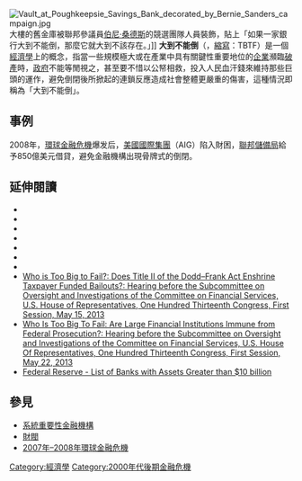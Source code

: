 {{Expand language|1=en|time=2020-10-08T15:42:55+00:00}}
[[File:Vault_at_Poughkeepsie_Savings_Bank_decorated_by_Bernie_Sanders_campaign.jpg|right]]大樓的舊金庫被聯邦參議員[[伯尼·桑德斯|伯尼·桑德斯]]的競選團隊人員裝飾，貼上「如果一家銀行大到不能倒，那麼它就大到不該存在。」]]
'''大到不能倒'''（{{lang-en|too big to fail}}，[[縮寫|縮寫]]：TBTF）是一個[[經濟學|經濟學]]上的概念，指當一些規模極大或在產業中具有關鍵性重要地位的[[企業|企業]]瀕臨[[破產|破產]]時，[[政府|政府]]不能等閒視之，甚至要不惜以公帑相救，投入人民血汗錢來維持那些巨頭的運作，避免倒閉後所掀起的連鎖反應造成社會整體更嚴重的傷害，這種情況即稱為「大到不能倒」。

==事例==
2008年，[[2007年－2008年環球金融危機|環球金融危機]]爆发后，[[美國國際集團|美國國際集團]]（AIG）陷入財困，[[聯邦儲備局|聯邦儲備局]]給予850億美元借貸，避免金融機構出現骨牌式的倒閉。

==延伸閱讀==
{{refbegin|2}}
* {{cite news|title=Big Bank Takeover: How Too-Big-To-Fail's Army of Lobbyists Has Captured Washington|url=http://www.ourfuture.org/files/documents/big-bank-takeover-final.pdf|date=2009-05-11|access-date=2018-11-10|archive-url=https://web.archive.org/web/20110107021702/http://www.ourfuture.org/files/documents/big-bank-takeover-final.pdf|archive-date=2011-01-07|dead-url=yes}}
* {{cite news|title=Carping about the TARP: Congress wrangles over how best to avoid financial Armageddon|url=http://www.economist.com/finance/displayStory.cfm?story_id=12286340&source=features_box1|work=[[The_Economist|The Economist]]|date=2008-09-23|accessdate=2018-11-10|archive-date=2009-09-25|archive-url=https://web.archive.org/web/20090925100159/http://www.economist.com/finance/displayStory.cfm?story_id=12286340&source=features_box1|dead-url=no}}
* {{cite journal|last=Kaufman|first=George G.|year=1990|title=Are Some Banks Too Large to Fail? Myth and Reality|journal=Contemporary Economic Policy|volume=8|issue=4|pages=1–14|doi=10.1111/j.1465-7287.1990.tb00298.x}}
* {{cite journal|last=Mishkin|first=Frederic S.|year=2006|title=How Big a Problem is Too Big to Fail? A Review of Gary Stern and Ron Feldman's ''Too Big to Fail: The Hazards of Bank Bailouts''|url=https://archive.org/details/sim_journal-of-economic-literature_2006-12_44_4/page/988|journal=Journal of Economic Literature|volume=44|issue=4|pages=988–1004|doi=10.1257/002205106779436233}}
* {{cite journal|last=O'Hara|first=Maureen|author2=Shaw, Wayne|year=1990|title=Deposit Insurance and Wealth Effects: The Value of Being 'Too Big to Fail'|url=https://archive.org/details/sim_journal-of-finance_1990-12_45_5/page/1587|journal=Journal of Finance|volume=45|issue=5|pages=1587–1600|doi=10.2307/2328751|jstor=2328751|publisher=American Finance Association}}
* {{cite book|title=Too Big to Fail: The Hazards of Bank Bailouts|last=Stern|first=Gary H.|authorlink=|author2=Feldman, Ron J.|year=2004|publisher=Brookings Institution Press|location=Washington, DC|isbn=0-8157-8152-0}}
* {{cite news|first=Fred|last=Moseley|title=Time for Permanent Nationalization|url=http://www.dollarsandsense.org/archives/2009/0309moseley.html|work=Dollars & Sense|date=January–February 2009|accessdate=2009-02-25|archive-date=2009-05-14|archive-url=https://web.archive.org/web/20090514043725/http://www.dollarsandsense.org/archives/2009/0309moseley.html|dead-url=no}}
* [https://purl.fdlp.gov/GPO/gpo40997 Who is Too Big to Fail?: Does Title II of the Dodd–Frank Act Enshrine Taxpayer Funded Bailouts?: Hearing before the Subcommittee on Oversight and Investigations of the Committee on Financial Services, U.S. House of Representatives, One Hundred Thirteenth Congress, First Session, May 15, 2013]
* [https://purl.fdlp.gov/GPO/gpo40188 Who Is Too Big To Fail: Are Large Financial Institutions Immune from Federal Prosecution?: Hearing before the Subcommittee on Oversight and Investigations of the Committee on Financial Services, U.S. House Of Representatives, One Hundred Thirteenth Congress, First Session, May 22, 2013]
* [http://www.ffiec.gov/nicpubweb/nicweb/Top50Form.aspx Federal Reserve - List of Banks with Assets Greater than $10 billion]{{WebCite|url=https://www.webcitation.org/65YFN996c?url=http://www.ffiec.gov/nicpubweb/nicweb/Top50Form.aspx |date=20120218193958 |dateformat=iso }}
{{refend}}

==參見==
*[[系統重要性金融機構|系統重要性金融機構]]
*[[財閥|財閥]]
*[[2007年–2008年環球金融危機|2007年–2008年環球金融危機]]


[[Category:經濟學|Category:經濟學]]
[[Category:2000年代後期金融危機|Category:2000年代後期金融危機]]